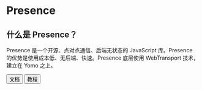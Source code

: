 
# Presence

## 什么是 Presence？

Presence 是一个开源、点对点通信、后端无状态的 JavaScript 库。Presence 的优势是使用成本低、无后端、快速。Presence 底层使用 WebTransport 技术，建立在 Yomo 之上。

<Link to="/docs/presence/docs">
<Button>文档</Button>
</Link>

<Link to="/docs/presence/tutorials">
<Button style={{marginLeft: '12px'}}>教程</Button>
</Link>


